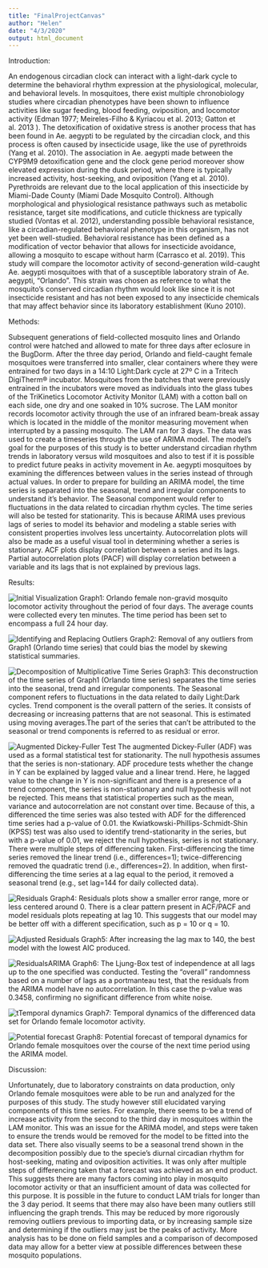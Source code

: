 ```yaml
---
title: "FinalProjectCanvas"
author: "Helen"
date: "4/3/2020"
output: html_document
---
```


Introduction:

An endogenous circadian clock can interact with a light-dark cycle to determine the behavioral rhythm expression at the physiological, molecular, and behavioral levels. In mosquitoes, there exist multiple chronobiology studies where circadian phenotypes have been shown to influence activities like sugar feeding, blood feeding, oviposition, and locomotor activity (Edman 1977; Meireles-Filho & Kyriacou et al. 2013; Gatton et al. 2013 ). The detoxification of oxidative stress is another process that has been found in Ae. aegypti to be regulated by the circadian clock, and this process is often caused by insecticide usage, like the use of pyrethroids (Yang et al. 2010). The association in Ae. aegypti made between the CYP9M9 detoxification gene and the clock gene period moreover show elevated expression during the dusk period, where there is typically increased activity, host-seeking, and oviposition (Yang et al. 2010). Pyrethroids are relevant due to the local application of this insecticide by Miami-Dade County (Miami Dade Mosquito Control). Although morphological and physiological resistance pathways such as metabolic resistance, target site modifications, and cuticle thickness are typically studied (Vontas et al. 2012), understanding possible behavioral resistance, like a circadian-regulated behavioral phenotype in this organism, has not yet been well-studied. Behavioral resistance has been defined as a modification of vector behavior that allows for insecticide avoidance, allowing a mosquito to escape without harm (Carrasco et al. 2019). This study will compare the locomotor activity of second-generation wild-caught Ae. aegypti mosquitoes with that of a susceptible laboratory strain of Ae. aegypti, “Orlando”. This strain was chosen as reference to what the mosquito’s conserved circadian rhythm would look like since it is not insecticide resistant and has not been exposed to any insecticide chemicals that may affect behavior since its laboratory establishment (Kuno 2010).

Methods:

Subsequent generations of field-collected mosquito lines and Orlando control were hatched and allowed to mate for three days after eclosure in the BugDorm. After the three day period, Orlando and field-caught female mosquitoes were transferred into smaller, clear containers where they were entrained for two days in a 14:10 Light:Dark cycle at 27º C in a Tritech DigiTherm® incubator. Mosquitoes from the batches that were previously entrained in the incubators were moved as individuals into the glass tubes of the TriKinetics Locomotor Activity Monitor (LAM) with a cotton ball on each side, one dry and one soaked in 10% sucrose. The LAM monitor records locomotor activity through the use of an infrared beam-break assay which is located in the middle of the monitor measuring movement when interrupted by a passing mosquito. The LAM ran for 3 days. The data was used to create a timeseries through the use of ARIMA model. The model's goal for the purposes of this study is to better understand circadian rhythm trends in laboratory versus wild mosquitoes and also to test if it is possible to predict future peaks in activity movement in Ae. aegypti mosquitoes by examining the differences between values in the series instead of through actual values. In order to prepare for building an ARIMA model, the time series is separated into the seasonal, trend and irregular components to understand it’s behavior. The Seasonal component would refer to fluctuations in the data related to circadian rhythm cycles. The time series will also be tested for stationarity. This is because ARIMA uses previous lags of series to model its behavior and modeling a stable series with consistent properties involves less uncertainty. Autocorrelation plots will also be made as a useful visual tool in determining whether a series is stationary. ACF plots display correlation between a series and its lags. Partial autocorrelation plots (PACF) will display correlation between a variable and its lags that is not explained by previous lags. 

Results:

![Initial Visualization](VisualizeFP.jpeg)
Graph1: Orlando female non-gravid mosquito locomotor activity throughout the period of four days. The average counts were collected every ten minutes. The time period has been set to encompass a full 24 hour day.

![Identifying and Replacing Outliers](RemoveOutliersFP.jpeg)
Graph2: Removal of any outliers from Graph1 (Orlando time series) that could bias the model by skewing statistical summaries.

![Decomposition of Multiplicative Time Series](DECOMPfp.png)
Graph3: This deconstruction of the time series of Graph1 (Orlando time series) separates the time series into the seasonal, trend and irregular components. The Seasonal component refers to fluctuations in the data related to daily Light:Dark cycles. Trend component is the overall pattern of the series. It consists of decreasing or increasing patterns that are not seasonal. This is estimated using moving averages.The part of the series that can’t be attributed to the seasonal or trend components is referred to as residual or error.


![Augmented Dickey-Fuller Test](ADFinal.png)
The augmented Dickey-Fuller (ADF) was used as a formal statistical test for stationarity. The null hypothesis assumes that the series is non-stationary. ADF procedure tests whether the change in Y can be explained by lagged value and a linear trend. Here, he lagged value to the change in Y is non-significant and there is a presence of a trend component, the series is non-stationary and null hypothesis will not be rejected. This means that statistical properties such as the mean, variance and autocorrelation are not constant over time. Because of this, a differenced the time series was also tested with ADF for the differenced time series had a p-value of 0.01.  the Kwiatkowski-Phillips-Schmidt-Shin (KPSS) test was also used to identify trend-stationarity in the series, but with a p-value of 0.01, we reject the null hypothesis, series is not stationary. There were multiple steps of differencing taken. First-differencing the time series removed the linear trend (i.e., differences=1); twice-differencing removed the quadratic trend (i.e., differences=2). In addition, when first-differencing the time series at a lag equal to the period, it removed a seasonal trend (e.g., set lag=144 for daily collected data).

![Residuals](ResidualsFP.png)
Graph4: Residuals plots show a smaller error range, more or less centered around 0. There is a clear pattern present in ACF/PACF and model residuals plots repeating at lag 10. This suggests that our model may be better off with a different specification, such as p = 10 or q = 10.

![Adjusted Residuals](AdjustResiduals.png)
Graph5: After increasing the lag max to 140, the best model with the lowest AIC produced.

![ResidualsARIMA](ResidualsARIMA.png)
Graph6: The Ljung-Box test of independence at all lags up to the one specified was conducted. Testing the “overall” randomness based on a number of lags as a portmanteau test, that the residuals from the ARIMA model have no autocorrelation. In this case the p-value was 0.3458, confirming no significant difference from white noise.

![tTemporal dynamics](TempDynFP.png)
Graph7: Temporal dynamics of the differenced data set for Orlando female locomotor activity.

![Potential forecast](Forecast.png)
Graph8: Potential forecast of temporal dynamics for Orlando female mosquitoes over the course of the next time period using the ARIMA model.

Discussion:

Unfortunately, due to laboratory constraints on data production, only Orlando female mosquitoes were able to be run and analyzed for the purposes of this study. The study however still elucidated varying components of this time series. For example, there seems to be a trend of increase activity from the second to the third day in mosquitoes within the LAM monitor. This was an issue for the ARIMA model, and steps were taken to ensure the trends would be removed for the model to be fitted into the data set. There also visually seems to be a seasonal trend shown in the decomposition possibly due to the specie's diurnal circadian rhythm for host-seeking, mating and oviposition activities. It was only after multiple steps of differencing taken that a forecast was achieved as an end product. This suggests there are many factors coming into play in mosquito locomotor activity or that an insufficient amount of data was collected for this purpose. It is possible in the future to conduct LAM trials for longer than the 3 day period. It seems that there may also have been many outliers still influencing the graph trends. This may be reduced by more rigorously removing outliers previous to importing data, or by increasing sample size and determining if the outliers may just be the peaks of activity. More analysis has to be done on field samples and a comparison of decomposed data may allow for a better view at possible differences between these mosquito populations.
